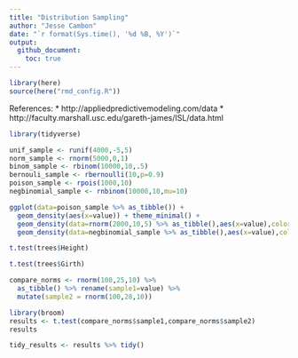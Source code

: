 ```yaml
---
title: "Distribution Sampling"
author: "Jesse Cambon"
date: "`r format(Sys.time(), '%d %B, %Y')`"
output:
  github_document:
    toc: true
---
```


```r
library(here)
source(here("rmd_config.R"))
```

References:
* http://appliedpredictivemodeling.com/data
* http://faculty.marshall.usc.edu/gareth-james/ISL/data.html

```r
library(tidyverse)
```


```r
unif_sample <- runif(4000,-5,5)
norm_sample <- rnorm(5000,0,1)
binom_sample <- rbinom(10000,10,.5)
bernouli_sample <- rbernoulli(10,p=0.9)
poison_sample <- rpois(1000,10)
negbinomial_sample <- rnbinom(10000,10,mu=10)


```

```r
ggplot(data=poison_sample %>% as_tibble()) + 
  geom_density(aes(x=value)) + theme_minimal() +
  geom_density(data=rnorm(2000,10,5) %>% as_tibble(),aes(x=value),color='navy') +
  geom_density(data=negbinomial_sample %>% as_tibble(),aes(x=value),color='red')
```

```r
t.test(trees$Height)

t.test(trees$Girth)

compare_norms <- rnorm(100,25,10) %>%
  as_tibble() %>% rename(sample1=value) %>%
  mutate(sample2 = rnorm(100,28,10))

library(broom)
results <- t.test(compare_norms$sample1,compare_norms$sample2)
results

tidy_results <- results %>% tidy()
```


